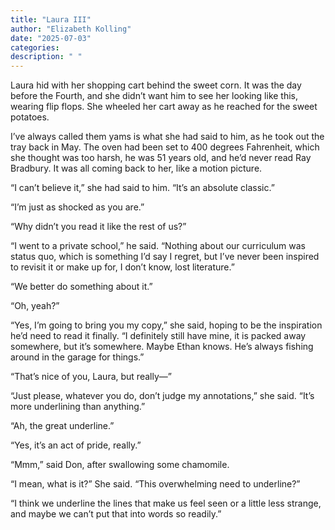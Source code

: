 ```yaml
---
title: "Laura III"
author: "Elizabeth Kolling"
date: "2025-07-03"
categories: 
description: " "
---
```


Laura hid with her shopping cart behind the sweet corn. It was the day before the Fourth, and she didn’t want him to see her looking like this, wearing flip flops. She wheeled her cart away as he reached for the sweet potatoes. 

I’ve always called them yams is what she had said to him, as he took out the tray back in May. The oven had been set to 400 degrees Fahrenheit, which she thought was too harsh, he was 51 years old, and he’d never read Ray Bradbury. It was all coming back to her, like a motion picture. 

“I can’t believe it,” she had said to him. “It’s an absolute classic.”

“I’m just as shocked as you are.”

“Why didn’t you read it like the rest of us?” 

“I went to a private school,” he said. “Nothing about our curriculum was status quo, which is something I’d say I regret, but I’ve never been inspired to revisit it or make up for, I don’t know, lost literature.”

“We better do something about it.”

“Oh, yeah?"

“Yes, I’m going to bring you my copy,” she said, hoping to be the inspiration he’d need to read it finally. “I definitely still have mine, it is packed away somewhere, but it’s somewhere. Maybe Ethan knows. He’s always fishing around in the garage for things.”

“That’s nice of you, Laura, but really—”

“Just please, whatever you do, don’t judge my annotations,” she said. “It’s more underlining than anything.”

“Ah, the great underline.” 

“Yes, it’s an act of pride, really.” 

“Mmm,” said Don, after swallowing some chamomile.

“I mean, what is it?” She said. “This overwhelming need to underline?”

“I think we underline the lines that make us feel seen or a little less strange, and maybe we can’t put that into words so readily.” 